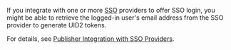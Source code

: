 If you integrate with one or more <a href="/docs/ref-info/glossary-uid#gl-sso">SSO</a> providers to offer SSO login, you might be able to retrieve the logged-in user's email address from the SSO provider to generate UID2 tokens.

For details, see [Publisher Integration with SSO Providers](/docs/ref-info/ref-integration-sso-providers.md).